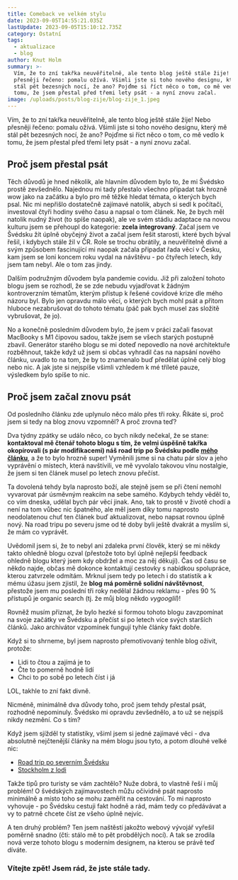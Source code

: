 ```yaml
---
title: Comeback ve velkém stylu
date: 2023-09-05T14:55:21.035Z
lastUpdate: 2023-09-05T15:10:12.735Z
category: Ostatní
tags:
  - aktualizace
  - blog
author: Knut Holm
summary: >-
  Vím, že to zní takřka neuvěřitelně, ale tento blog ještě stále žije! Nebo
  přesněji řečeno: pomalu ožívá. Všimli jste si toho nového designu, který mě
  stál pět bezesných nocí, že ano? Pojďme si říct něco o tom, co mě vedlo k
  tomu, že jsem přestal před třemi lety psát - a nyní znovu začal.
image: /uploads/posts/blog-zije/blog-zije_1.jpeg
---
```


Vím, že to zní takřka neuvěřitelně, ale tento blog ještě stále žije! Nebo přesněji řečeno: pomalu ožívá. Všimli jste si toho nového designu, který mě stál pět bezesných nocí, že ano? Pojďme si říct něco o tom, co mě vedlo k tomu, že jsem přestal před třemi lety psát - a nyní znovu začal.

## Proč jsem přestal psát

Těch důvodů je hned několik, ale hlavním důvodem bylo to, že mi Švédsko prostě zevšednělo. Najednou mi tady přestalo všechno připadat tak hrozně wow jako na začátku a bylo pro mě těžké hledat témata, o kterých bych psal. Nic mi nepřišlo dostatečně zajímavé natolik, abych si sedl k počítači, investoval čtyři hodiny svého času a napsal o tom článek. Ne, že bych měl natolik nudný život (to spíše naopak), ale ve svém stádiu adaptace na novou kulturu jsem se přehoupl do kategorie: **zcela integrovaný**. Začal jsem ve Švédsku žít úplně obyčejný život a začal jsem řešit starosti, které bych býval řešil, i kdybych stále žil v ČR. Role se trochu obrátily, a neuvěřitelně divné a svým způsobem fascinující mi naopak začala připadat řada věcí v Česku, kam jsem se loni koncem roku vydal na návštěvu - po čtyřech letech, kdy jsem tam nebyl. Ale o tom zas jindy.

Dalším podružným důvodem byla pandemie covidu. Již při založení tohoto blogu jsem se rozhodl, že se zde nebudu vyjadřovat k žádným kontroverzním tématům, kterým přístup k řešené covidové krize dle mého názoru byl. Bylo jen opravdu málo věcí, o kterých bych mohl psát a přitom hluboce nezabrušovat do tohoto tématu (páč pak bych musel zas složitě vybrušovat, že jo).

No a konečně posledním důvodem bylo, že jsem v práci začali fasovat MacBooky s M1 čipovou sadou, takže jsem se všech starých postupně zbavil. Generátor starého blogu se mi doteď nepovedlo na nové architektuře rozběhnout, takže když už jsem si občas vyhradil čas na napsání nového článku, uvadlo to na tom, že by to znamenalo buď předělat úplně celý blog nebo nic. A jak jste si nejspíše všimli vzhledem k mé tříleté pauze, výsledkem bylo spíše to nic.

## Proč jsem začal znovu psát

Od posledního článku zde uplynulo něco málo přes tři roky. Říkáte si, proč jsem si tedy na blog znovu vzpomněl? A proč zrovna teď?

Dva týdny zpátky se událo něco, co bych nikdy nečekal, že se stane: **kontaktoval mě čtenář tohoto blogu s tím, že velmi úspěšně takřka okopírovali (s pár modifikacemi) náš road trip po Švédsku podle [mého článku](/blog/road-trip-po-severnim-svedsku)**, a že to bylo hrozně super! Vyměnili jsme si na chatu pár slov a jeho vyprávění o místech, která navštívili, ve mě vyvolalo takovou vlnu nostalgie, že jsem si ten článek musel po letech znovu přečíst.

Ta dovolená tehdy byla naprosto boží, ale stejně jsem se při čtení nemohl vyvarovat pár úsměvným reakcím na sebe samého. Kdybych tehdy věděl to, co vím dneska, udělal bych pár věcí jinak. Ano, tak to prostě v životě chodí a není na tom vůbec nic špatného, ale měl jsem díky tomu naprosto neodolatenou chuť ten článek buď aktualizovat, nebo napsat rovnou úplně nový. Na road tripu po severu jsme od té doby byli ještě dvakrát a myslím si, že mám co vyprávět.

Uvědomil jsem si, že to nebyl ani zdaleka první člověk, který se mi někdy takto ohledně blogu ozval (přestože toto byl úplně nejlepší feedback ohledně blogu který jsem kdy obdržel a moc za něj děkuji). Čas od času se někdo najde, občas mě dokonce kontaktují cestovky s nabídkou spolupráce, kterou zatvrzele odmítám. Mrknul jsem tedy po letech i do statistik a k mému úžasu jsem zjistil, že **blog má poměrně solidní návštěvnost**, přestože jsem mu poslední tři roky nedělal žádnou reklamu - přes 90 % přístupů je organic search (tj. že můj blog někdo *vygooglil*)!

Rovněž musím přiznat, že bylo hezké si formou tohoto blogu zavzpomínat na svoje začátky ve Švédsku a přečíst si po letech více svých starších článků. Jako archivátor vzpomínek fungují tyhle články fakt dobře.

Když si to shrneme, byl jsem naprosto přemotivovaný tenhle blog oživit, protože:

* Lidi to čtou a zajímá je to
* Čte to pomerně hodně lidí
* Chci to po sobě po letech číst i já

LOL, takhle to zní fakt divně.

Nicméně, minimálně dva důvody toho, proč jsem tehdy přestal psát, rozhodně nepominuly. Švédsko mi opravdu zevšednělo, a to už se nejspíš nikdy nezmění. Co s tím?

Když jsem sjížděl ty statistiky, všiml jsem si jedné zajímavé věci - dva absolutně nejčtenější články na mém blogu jsou tyto, a potom dlouhé velké nic:

* [Road trip po severním Švédsku](/blog/road-trip-po-severnim-svedsku)
* [Stockholm z lodi](/blog/stockholm-z-lodi)

Takže tipů pro turisty se vám zachtělo? Nuže dobrá, to vlastně řeší i můj problém! O švédských zajímavostech můžu očividně psát naprosto minimálně a místo toho se mohu zaměřit na cestování. To mi naprosto vyhovuje - po Švédsku cestuji fakt hodně a rád, mám tedy co předávávat a vy to patrně chcete číst ze všeho úplně nejvíc.

A ten druhý problém? Ten jsem naštěstí jakožto webový vývojář vyřešil poměrně snadno (čti: stálo mě to pět probdělých nocí). A tak se zrodila nová verze tohoto blogu s moderním designem, na kterou se právě teď díváte.

### Vítejte zpět! Jsem rád, že jste stále tady.
